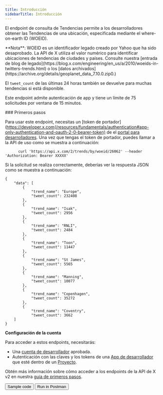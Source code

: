 ```yaml
---
title: Introducción
sidebarTitle: Introducción
---
```



El endpoint de consulta de Tendencias permite a los desarrolladores obtener las Tendencias de una ubicación, especificada mediante el where-on-earth ID (WOEID).

<Note>
  **Nota**: WOEID es un identificador legado creado por Yahoo que ha sido desaprobado. La API de X utiliza el valor numérico para identificar ubicaciones de tendencias de ciudades y países. Consulte nuestra [entrada de blog de legado](https://blog.x.com/engineering/en_us/a/2010/woeids-in-twitters-trends.html) o los [datos archivados](https://archive.org/details/geoplanet_data_7.10.0.zip0.)
</Note>

El `tweet_count` de las últimas 24 horas también se devuelve para muchas tendencias si está disponible.

Este endpoint admite autenticación de app y tiene un límite de 75 solicitudes por ventana de 15 minutos.

<div id="getting-started">
  ### Primeros pasos
</div>

Para usar este endpoint, necesitas un \[token de portador]\(https://developer.x.com(/resources/fundamentals/authentication#app-only-authentication-and-oauth-2-0-bearer-token) de el [portal para desarrolladores](https://developer.x.com/en/portal/dashboard). Una vez que tengas el token de portador, puedes llamar a la API de uso como se muestra a continuación:

```
      curl 'https://api.x.com/2/trends/by/woeid/26062' --header 'Authorization: Bearer XXXXX'
```

Si la solicitud se realiza correctamente, deberías ver la respuesta JSON como se muestra a continuación:

```
{
    "data": [
        {
            "trend_name": "Europe",
            "tweet_count": 232408
        },
        {
            "trend_name": "Isak",
            "tweet_count": 2956
        },
        {
            "trend_name": "RNLI",
            "tweet_count": 2484
        },
        {
            "trend_name": "Toon",
            "tweet_count": 11447
        },
        {
            "trend_name": "St James",
            "tweet_count": 5565
        },
        {
            "trend_name": "Manning",
            "tweet_count": 10077
        },
        {
            "trend_name": "Copenhagen",
            "tweet_count": 35272
        },
        {
            "trend_name": "Coventry",
            "tweet_count": 3662
    ]
}
```

**Configuración de la cuenta**

Para acceder a estos endpoints, necesitarás:

- Una [cuenta de desarrollador](https://developer.x.com/en/portal/petition/essential/basic-info) aprobada.
- Autenticación con las claves y los tokens de una [App de desarrollador](/es/resources/fundamentals/developer-apps) que esté dentro de un [Proyecto](/es/resources/fundamentals/projects).

Obtén más información sobre cómo acceder a los endpoints de la API de X v2 en nuestra [guía de primeros pasos](/es/x-api/getting-started/getting-access).

<div className="flex space-x-2">
  <Button href="https://github.com/xdevplatform/Twitter-API-v2-sample-code">
    Sample code
  </Button>

  <Button href="https://app.getpostman.com/run-collection/9956214-784efcda-ed4c-4491-a4c0-a26470a67400">
    Run in Postman
  </Button>
</div>